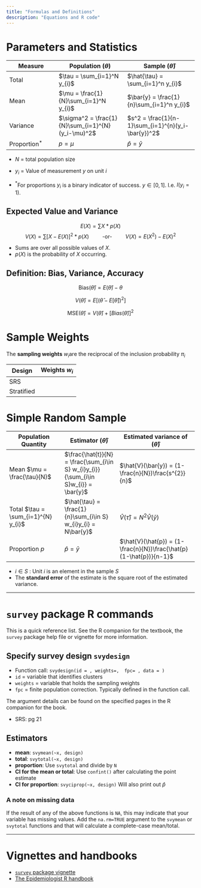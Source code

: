 ```yaml
---
title: "Formulas and Definitions"
description: "Equations and R code"
---
```


# Parameters and Statistics

| Measure        | Population $(\theta)$                             | Sample $(\hat{\theta})$                            |
|-------------------|--------------------------|---------------------------|
| Total          | $\tau = \sum_{i=1}^N y_{i}$                       | $\hat{\tau} = \sum_{i=1}^n y_{i}$                  |
| Mean           | $\mu = \frac{1}{N}\sum_{i=1}^N y_{i}$             | $\bar{y} = \frac{1}{n}\sum_{i=1}^n y_{i}$          |
| Variance       | $\sigma^2 = \frac{1}{N}\sum_{i=1}^{N}(y_i-\mu)^2$ | $s^2 = \frac{1}{n-1}\sum_{i=1}^{n}(y_i-\bar{y})^2$ |
| Proportion$^*$ | $p = \mu$                                         | $\hat{p} = \bar{y}$                                |

-   $N$ = total population size

-   $y_{i}$ = Value of measurement $y$ on unit $i$

-   $^*$For proportions $y_{i}$ is a binary indicator of success. $y \in {[0,1]}$. I.e. $I(y_{i}=1)$.

## Expected Value and Variance

$$E(X) = \sum X*p(X)$$
$$
V(X) = \sum [X - E(X)]^2*p(X) \qquad \mbox{ -or- }\qquad
V(X) = E(X^2) - E(X)^2
$$

-   Sums are over all possible values of $X$.
-   $p(X)$ is the probability of $X$ occurring.

## Definition: Bias, Variance, Accuracy

$$\mbox{Bias}(\hat{\theta}) = E(\hat{\theta}) - \theta$$

$$V(\hat{\theta})  = E \Big[(\hat{\theta} - E[\hat{\theta}])^2\Big]$$

$$\mbox{MSE}(\hat{\theta}) = V(\hat{\theta}) + [Bias(\hat{\theta})]^2$$

# Sample Weights

The **sampling weights** $w_ {i}$are the reciprocal of the inclusion probability $\pi_{i}$

| Design     | Weights $w_{i}$ |
|------------|:---------------:|
| SRS        |   \frac{N}{n}   |
| Stratified |                 |

# Simple Random Sample

| Population Quantity                 | Estimator $(\hat{\theta})$                                                          | Estimated variance of $(\hat{\theta})$                             |
|---------------------|---------------------|------------------------------|
| Mean $\mu = \frac{\tau}{N}$         | $\frac{\hat{t}}{N} = \frac{\sum_{i\in S} w_{i}y_{i}}{\sum_{i\in S}w_{i}} = \bar{y}$ | $\hat{V}(\bar{y}) = (1-\frac{n}{N})\frac{s^{2}}{n}$                |
| Total $\tau = \sum_{i=1}^{N} y_{i}$ | $\hat{\tau} = \frac{1}{n}\sum_{i\in S}  w_{i}y_{i} = N\bar{y}$                      | $\hat{V}(\hat{\tau}) = N^{2}\hat{V}(\bar{y})$                      |
| Proportion $p$                      | $\hat{p} = \bar{y}$                                                                 | $\hat{V}(\hat{p}) = (1-\frac{n}{N})\frac{\hat{p}(1-\hat{p})}{n-1}$ |

-   $i \in S$ : Unit $i$ is an element in the sample $S$
-   The **standard error** of the estimate is the square root of the estimated variance.

------------------------------------------------------------------------

# `survey` package R commands

This is a quick reference list. See the R companion for the textbook, the `survey` package help file or vignette for more information.

## Specify survey design `svydesign`

-   Function call: `svydesign(id = , weights=,  fpc= , data = )`
-   `id` = variable that identifies clusters
-   `weights` = variable that holds the sampling weights
-   `fpc` = finite population correction. Typically defined in the function call.

The argument details can be found on the specified pages in the R companion for the book.

-   SRS: pg 21

## Estimators

-   **mean**: `svymean(~x, design)`
-   **total**: `svytotal(~x, design)`
-   **proportion**: Use `svytotal` and divide by `N`
-   **CI for the mean or total**: Use `confint()` after calculating the point estimate
-   **CI for proportion**: `svyciprop(~x, design)` Will also print out $\hat{p}$

::: callout-important
### A note on missing data

If the result of any of the above functions is `NA`, this may indicate that your variable has missing values. Add the `na.rm=TRUE` argument to the `svymean` or `svytotal` functions and that will calculate a complete-case mean/total.
:::

------------------------------------------------------------------------

# Vignettes and handbooks

-   [`survey` package vignette](http://r-survey.r-forge.r-project.org/survey/)
-   [The Epidemiologist R handbook](https://epirhandbook.com/en/survey-analysis.html)
